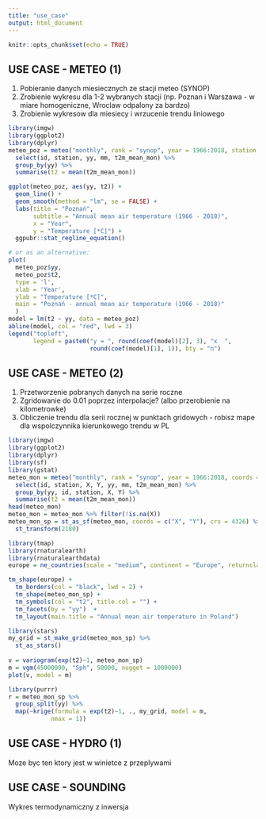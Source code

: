 ```yaml
---
title: "use_case"
output: html_document
---
```


```r
knitr::opts_chunk$set(echo = TRUE)
```

## USE CASE - METEO (1)

1. Pobieranie danych miesiecznych ze stacji meteo (SYNOP)
1. Zrobienie wykresu dla 1-2 wybranych stacji (np. Poznan i Warszawa - w miare homogeniczne, Wroclaw odpalony za bardzo)
1. Zrobienie wykresow dla miesiecy i wrzucenie trendu liniowego

```r
library(imgw)
library(ggplot2)
library(dplyr)
meteo_poz = meteo("monthly", rank = "synop", year = 1966:2018, station = "POZNAŃ") %>% 
  select(id, station, yy, mm, t2m_mean_mon) %>% 
  group_by(yy) %>%
  summarise(t2 = mean(t2m_mean_mon))

ggplot(meteo_poz, aes(yy, t2)) +
  geom_line() + 
  geom_smooth(method = "lm", se = FALSE) +
  labs(title = "Poznań", 
       subtitle = "Annual mean air temperature (1966 - 2018)",
       x = "Year",
       y = "Temperature [*C]") +
  ggpubr::stat_regline_equation()

# or as an alternative:
plot(
  meteo_poz$yy,
  meteo_poz$t2,
  type = 'l',
  xlab = 'Year',
  ylab = "Temperature [*C]",
  main = "Poznań - annual mean air temperature (1966 - 2018)"
  )
model = lm(t2 ~ yy, data = meteo_poz)
abline(model, col = "red", lwd = 3)
legend("topleft",
       legend = paste0("y = ", round(coef(model)[2], 3), "x  ",
                       round(coef(model)[1], 1)), bty = "n")
```

## USE CASE - METEO (2)

1. Przetworzenie pobranych danych na serie roczne
1. Zgridowanie do 0.01 poprzez interpolacje? (albo przerobienie na kilometrowke)
1. Obliczenie trendu dla serii rocznej w punktach gridowych - robisz mape dla wspolczynnika kierunkowego trendu w PL

```r
library(imgw)
library(ggplot2)
library(dplyr)
library(sf)
library(gstat)
meteo_mon = meteo("monthly", rank = "synop", year = 1966:2018, coords = TRUE) %>% 
  select(id, station, X, Y, yy, mm, t2m_mean_mon) %>% 
  group_by(yy, id, station, X, Y) %>%
  summarise(t2 = mean(t2m_mean_mon))
head(meteo_mon)
meteo_mon = meteo_mon %>% filter(!is.na(X))
meteo_mon_sp = st_as_sf(meteo_mon, coords = c("X", "Y"), crs = 4326) %>% 
  st_transform(2180)

library(tmap)
library(rnaturalearth)
library(rnaturalearthdata)
europe = ne_countries(scale = "medium", continent = "Europe", returnclass = "sf")

tm_shape(europe) + 
  tm_borders(col = "black", lwd = 2) +
  tm_shape(meteo_mon_sp) +
  tm_symbols(col = "t2", title.col = "") + 
  tm_facets(by = "yy")  + 
  tm_layout(main.title = "Annual mean air temperature in Poland")

library(stars)
my_grid = st_make_grid(meteo_mon_sp) %>% 
  st_as_stars()
  
v = variogram(exp(t2)~1, meteo_mon_sp)
m = vgm(45000000, "Sph", 50000, nugget = 1000000)
plot(v, model = m)

library(purrr)
r = meteo_mon_sp %>% 
  group_split(yy) %>% 
  map(~krige(formula = exp(t2)~1, ., my_grid, model = m, 
            nmax = 1))

```


## USE CASE - HYDRO (1)
Moze byc ten ktory jest w winietce z przeplywami

## USE CASE - SOUNDING
Wykres termodynamiczny z inwersja

